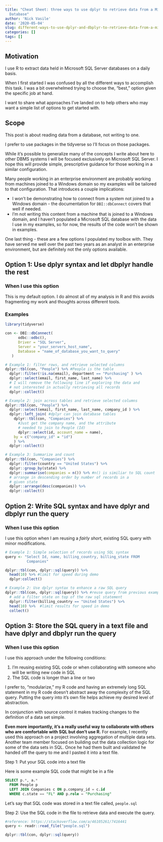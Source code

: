 ```yaml
---
title: "Cheat Sheet: three ways to use dplyr to retrieve data from a Microsoft SQL
  Database"
author: 'Nick Vasile'
date: '2020-05-04'
slug: different-ways-to-use-dplyr-and-dbplyr-to-retrieve-data-from-a-microsoft-sql-database
categories: []
tags: []
---
```


## Motivation

I use R to extract data held in Microsoft SQL Server databases on a daily basis. 

When I first started I was confused by all the different ways to accomplish this task. I was a bit overwhelmed trying to choose the, "best," option given the specific job at hand.

I want to share what approaches I've landed on to help others who may want a simple list of options to get started with.

## Scope 

This post is about reading data from a database, not writing to one.

I prefer to use packages in the tidyverse so I'll focus on those packages.

While it's possible to generalize many of the concepts I write about here to other DBMS systems I will be focused exclusively on Microsoft SQL Server. I hope this will provide simple, prescriptive guidance for those working in a similar configuration.

Many people working in an enterprise environment are probably working from machines joined to a Windows domain so my examples will be tailored to that configuration. That introduces a couple implications:

* I won't be demonstrating how to connect from a system not joined to a Windows domain - the documentation for `DBI::dbConnect` covers that well if needed.
* I'm not writing this content from a machine that is joined to a Windows domain, and I haven't populated a Microsoft SQL database with the data I use in my examples, so for now, the results of the code won't be shown in examples.

One last thing - these are a few options I populated my toolbox with. They have served me well over the past two years as an analyst in an enterprise environment, but are definitely not the only options available.

## Option 1: Use dplyr syntax and let dbplyr handle the rest

### When I use this option

This is my default option. I do almost all of my analysis in R and this avoids fragmenting my work and thoughts across different tools.

### Examples

```r

library(tidyverse)

con <- DBI::dbConnect(
      odbc::odbc(),
      Driver = "SQL Server",
      Server = "your_servers_host_name",
      Database = "name_of_database_you_want_to_query"
   )

# Example 1: filter rows, and retrieve selected columns
dplyr::tbl(con, "People") %>% #People is the table
  dplyr::filter(!is.na(email), department == "Purchasing" ) %>% 
  dplyr::select(email, first_name, last_name) %>% 
  # I will remove the following line if exploring the data and
  # not interested in actually retrieving all records
  dplyr::collect() 

# Example 2: join across tables and retrieve selected columns
dplyr::tbl(con, "People") %>%
  dplyr::select(email, first_name, last_name, company_id ) %>% 
  dplyr::left_join( #dplyr can join database tables 
    dplyr::tbl(con, "Companies") %>% 
      #Just get the company name, and the attribute
      # needed to join to People (Id)
      dplyr::select(id, account_name = name),
    by = c("company_id" = "id")
    ) %>% 
  dplyr::collect()

# Example 3: Summarize and count
dplyr::tbl(con, "Companies") %>% 
  dplyr::filter(country == "United States") %>% 
  dplyr::group_by(state) %>% 
  dplyr::summarise(companies = n()) %>% #n() is similiar to SQL count
  # arrange in descending order by number of records in a
  # given state
  dplyr::arrange(desc(companies)) %>% 
  dplyr::collect()
```

## Option 2: Write SQL syntax and have dplyr and dbplyr run the query

### When I use this option

I use this option when I am reusing a *fairly short*, existing SQL query 
with minor modifications.

```r
# Example 1: Simple selection of records using SQL syntax
query <- "Select Id, name, billing_country, billing_state FROM
          Companies"

dplyr::tbl(con, dplyr::sql(query)) %>% 
  head(10) %>% #limit for speed during demo
  dplyr:collect()

# Example 2: Use dplyr syntax to enhance a raw SQL query
dplyr::tbl(con, dplyr::sql(query)) %>% #reuse query from previous example
  # add a filter state on top of the raw sql statement
  dplyr::filter(billing_country == "United States") %>%  
  head(10) %>%  #limit results for speed in demo
  collect()
```

## Option 3: Store the SQL query in a text file and have dplyr and dbplyr run the query

### When I use this option

I use this approach under the following conditions:

1. I'm reusing existing SQL code or when collaborating with someone who will be writing new code in SQL
2. The SQL code is longer than a line or two

I prefer to, "modularize," my R code and having an extremely long SQL statement 
in my R code doesn't abstract away the complexity of the SQL query. Putting the
query into it's own file helps achieve my desired level of abstraction. 

In conjunction with source control it makes tracking changes to the definition of a
data set simple.

**Even more importantly, it's a really useful way to collaborate with others who 
are comfortable with SQL but don't use R.** For example, I recently used this 
approach on a project involving aggregation of multiple data sets. 
Another team member focused on building out the data collection logic for 
some of the data sets in SQL. Once he had them built and validated he handed off
the query to me and I pasted it into a text file.

Step 1: Put your SQL code into a text file

Here is some example SQL code that might be in a file
```sql
SELECT p.*, a.*
  FROM People p
  LEFT JOIN Companies c ON p.company_id = c.id
  WHERE c.state == "FL" AND p.role = "Purchasing"
```

Let's say that SQL code was stored in a text file called, `people.sql`

Step 2: Use the SQL code in the file to retrieve data and execute the query.

```r
#reference: https://stackoverflow.com/a/46105261/7416441 
query <- readr::read_file("people.sql") 

dplyr::tbl(con, dplyr::sql(query))
```

